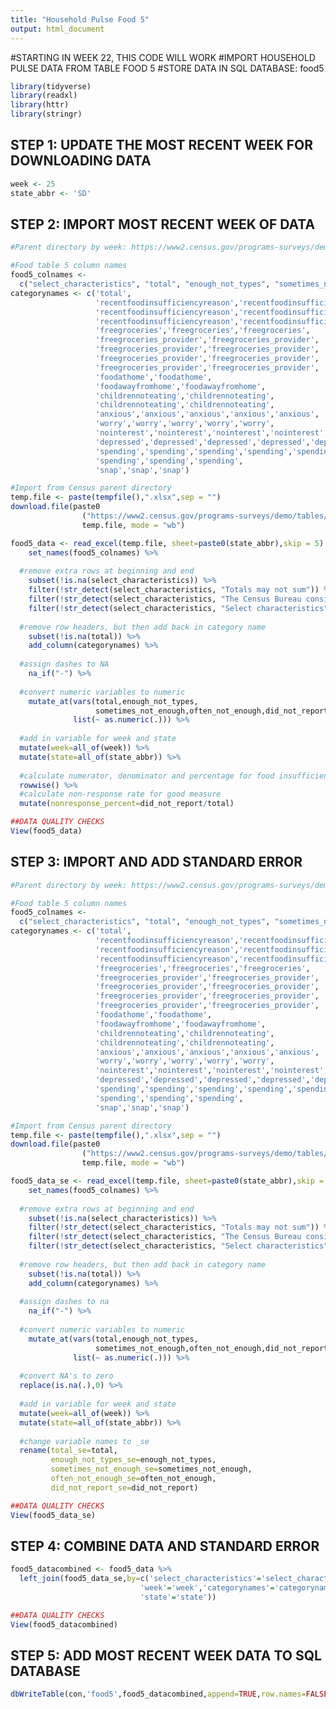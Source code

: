 ```yaml
---
title: "Household Pulse Food 5"
output: html_document
---
```


#STARTING IN WEEK 22, THIS CODE WILL WORK
#IMPORT HOUSEHOLD PULSE DATA FROM TABLE FOOD 5
#STORE DATA IN SQL DATABASE: food5


```r
library(tidyverse)
library(readxl)
library(httr)
library(stringr)
```

## STEP 1: UPDATE THE MOST RECENT WEEK FOR DOWNLOADING DATA
```r
week <- 25
state_abbr <- 'SD'
```

## STEP 2: IMPORT MOST RECENT WEEK OF DATA
```r
#Parent directory by week: https://www2.census.gov/programs-surveys/demo/tables/hhp/2021/

#Food table 5 column names
food5_colnames <-
  c("select_characteristics", "total", "enough_not_types", "sometimes_not_enough", "often_not_enough", "did_not_report")
categorynames <- c('total',
                   'recentfoodinsufficiencyreason','recentfoodinsufficiencyreason',
                   'recentfoodinsufficiencyreason','recentfoodinsufficiencyreason',
                   'recentfoodinsufficiencyreason','recentfoodinsufficiencyreason',
                   'freegroceries','freegroceries','freegroceries',
                   'freegroceries_provider','freegroceries_provider',
                   'freegroceries_provider','freegroceries_provider',
                   'freegroceries_provider','freegroceries_provider',
                   'freegroceries_provider','freegroceries_provider',
                   'foodathome','foodathome',
                   'foodawayfromhome','foodawayfromhome',
                   'childrennoteating','childrennoteating',
                   'childrennoteating','childrennoteating',
                   'anxious','anxious','anxious','anxious','anxious',
                   'worry','worry','worry','worry','worry',
                   'nointerest','nointerest','nointerest','nointerest','nointerest',
                   'depressed','depressed','depressed','depressed','depressed',
                   'spending','spending','spending','spending','spending','spending',
                   'spending','spending','spending',
                   'snap','snap','snap')

#Import from Census parent directory
temp.file <- paste(tempfile(),".xlsx",sep = "")
download.file(paste0
                ("https://www2.census.gov/programs-surveys/demo/tables/hhp/2021/wk",week,"/food5_week",week,".xlsx"), 
                temp.file, mode = "wb")

food5_data <- read_excel(temp.file, sheet=paste0(state_abbr),skip = 5) %>%
    set_names(food5_colnames) %>%
  
  #remove extra rows at beginning and end
    subset(!is.na(select_characteristics)) %>%
    filter(!str_detect(select_characteristics, "Totals may not sum")) %>%
    filter(!str_detect(select_characteristics, "The Census Bureau considers")) %>%
    filter(!str_detect(select_characteristics, "Select characteristics")) %>%
  
  #remove row headers, but then add back in category name
    subset(!is.na(total)) %>%
    add_column(categorynames) %>%
  
  #assign dashes to NA
    na_if("-") %>%
  
  #convert numeric variables to numeric
    mutate_at(vars(total,enough_not_types,
                   sometimes_not_enough,often_not_enough,did_not_report),
              list(~ as.numeric(.))) %>%
  
  #add in variable for week and state
  mutate(week=all_of(week)) %>%
  mutate(state=all_of(state_abbr)) %>%
  
  #calculate numerator, denominator and percentage for food insufficient = (sometimes+often)/(valid responses) %>%
  rowwise() %>%
  #calculate non-response rate for good measure
  mutate(nonresponse_percent=did_not_report/total)

##DATA QUALITY CHECKS
View(food5_data)

```

## STEP 3: IMPORT AND ADD STANDARD ERROR
```r
#Parent directory by week: https://www2.census.gov/programs-surveys/demo/tables/hhp/2021/

#Food table 5 column names
food5_colnames <-
  c("select_characteristics", "total", "enough_not_types", "sometimes_not_enough", "often_not_enough", "did_not_report")
categorynames <- c('total',
                   'recentfoodinsufficiencyreason','recentfoodinsufficiencyreason',
                   'recentfoodinsufficiencyreason','recentfoodinsufficiencyreason',
                   'recentfoodinsufficiencyreason','recentfoodinsufficiencyreason',
                   'freegroceries','freegroceries','freegroceries',
                   'freegroceries_provider','freegroceries_provider',
                   'freegroceries_provider','freegroceries_provider',
                   'freegroceries_provider','freegroceries_provider',
                   'freegroceries_provider','freegroceries_provider',
                   'foodathome','foodathome',
                   'foodawayfromhome','foodawayfromhome',
                   'childrennoteating','childrennoteating',
                   'childrennoteating','childrennoteating',
                   'anxious','anxious','anxious','anxious','anxious',
                   'worry','worry','worry','worry','worry',
                   'nointerest','nointerest','nointerest','nointerest','nointerest',
                   'depressed','depressed','depressed','depressed','depressed',
                   'spending','spending','spending','spending','spending','spending',
                   'spending','spending','spending',
                   'snap','snap','snap')

#Import from Census parent directory
temp.file <- paste(tempfile(),".xlsx",sep = "")
download.file(paste0
                ("https://www2.census.gov/programs-surveys/demo/tables/hhp/2021/wk",week,"/food5_se_week",week,".xlsx"), 
                temp.file, mode = "wb")

food5_data_se <- read_excel(temp.file, sheet=paste0(state_abbr),skip = 5) %>%
    set_names(food5_colnames) %>%
  
  #remove extra rows at beginning and end
    subset(!is.na(select_characteristics)) %>%
    filter(!str_detect(select_characteristics, "Totals may not sum")) %>%
    filter(!str_detect(select_characteristics, "The Census Bureau considers")) %>%
    filter(!str_detect(select_characteristics, "Select characteristics")) %>%
  
  #remove row headers, but then add back in category name
    subset(!is.na(total)) %>%
    add_column(categorynames) %>%
  
  #assign dashes to na
    na_if("-") %>%
  
  #convert numeric variables to numeric
    mutate_at(vars(total,enough_not_types,
                   sometimes_not_enough,often_not_enough,did_not_report),
              list(~ as.numeric(.))) %>%
  
  #convert NA's to zero
  replace(is.na(.),0) %>%
  
  #add in variable for week and state
  mutate(week=all_of(week)) %>%
  mutate(state=all_of(state_abbr)) %>%
  
  #change variable names to _se
  rename(total_se=total,
         enough_not_types_se=enough_not_types,
         sometimes_not_enough_se=sometimes_not_enough,
         often_not_enough_se=often_not_enough,
         did_not_report_se=did_not_report) 

##DATA QUALITY CHECKS
View(food5_data_se)

```

## STEP 4: COMBINE DATA AND STANDARD ERROR
```r
food5_datacombined <- food5_data %>%
  left_join(food5_data_se,by=c('select_characteristics'='select_characteristics',
                             'week'='week','categorynames'='categorynames',
                             'state'='state'))

##DATA QUALITY CHECKS
View(food5_datacombined)
```

## STEP 5: ADD MOST RECENT WEEK DATA TO SQL DATABASE
```r
dbWriteTable(con,'food5',food5_datacombined,append=TRUE,row.names=FALSE)
```


